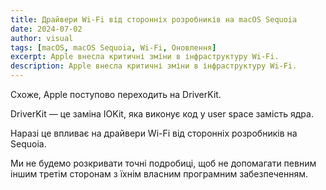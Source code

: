 ```yaml
---
title: Драйвери Wi-Fi від сторонніх розробників на macOS Sequoia
date: 2024-07-02
author: visual
tags: [macOS, macOS Sequoia, Wi-Fi, Оновлення]
excerpt: Apple внесла критичні зміни в інфраструктуру Wi-Fi.
description: Apple внесла критичні зміни в інфраструктуру Wi-Fi.
---
```


Схоже, Apple поступово переходить на DriverKit.

DriverKit — це заміна IOKit, яка виконує код у user space замість ядра.

Наразі це впливає на драйвери Wi-Fi від сторонніх розробників на Sequoia.

Ми не будемо розкривати точні подробиці, щоб не допомагати певним іншим третім сторонам з їхнім власним програмним забезпеченням.

